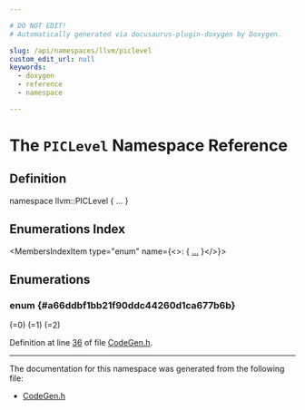 ```yaml
---

# DO NOT EDIT!
# Automatically generated via docusaurus-plugin-doxygen by Doxygen.

slug: /api/namespaces/llvm/piclevel
custom_edit_url: null
keywords:
  - doxygen
  - reference
  - namespace

---
```





# The `PICLevel` Namespace Reference

<DoxygenPage pluginConfig={pluginConfig}>



## Definition

<CodeBlock>namespace llvm::PICLevel &#123; ... &#125;</CodeBlock>

## Enumerations Index

<MembersIndex>

<MembersIndexItem
  type="enum"
  name={<>:  &#123; <a href="#a66ddbf1bb21f90ddc44260d1ca677b6b">...</a> &#125;</>}>
</MembersIndexItem>

</MembersIndex>


<SectionDefinition>

## Enumerations

### enum  {#a66ddbf1bb21f90ddc44260d1ca677b6b}

<MemberDefinition
  prototype="enum llvm::PICLevel::Level ">

<EnumerationList title="Enumeration values">

<Link id="a66ddbf1bb21f90ddc44260d1ca677b6ba2ca71e846d9899d1a3e297367c86e6b2" />
<EnumerationListItem name="NotPIC">
 (=0)
</EnumerationListItem>

<Link id="a66ddbf1bb21f90ddc44260d1ca677b6ba930654495acf7b77bcf00f2c65c32347" />
<EnumerationListItem name="SmallPIC">
 (=1)
</EnumerationListItem>

<Link id="a66ddbf1bb21f90ddc44260d1ca677b6ba4b47a7c017bdb1e3748f3cd8f78c2899" />
<EnumerationListItem name="BigPIC">
 (=2)
</EnumerationListItem>

</EnumerationList>

Definition at line <a href="/docs/api/files/include/include/llvm/include/llvm/support/codegen-h/#l00036">36</a> of file <a href="/docs/api/files/include/include/llvm/include/llvm/support/codegen-h">CodeGen.h</a>.
</MemberDefinition>

</SectionDefinition>

<hr/>

The documentation for this namespace was generated from the following file:

<ul>
<li><a href="/docs/api/files/include/include/llvm/include/llvm/support/codegen-h">CodeGen.h</a></li>
</ul>

</DoxygenPage>
